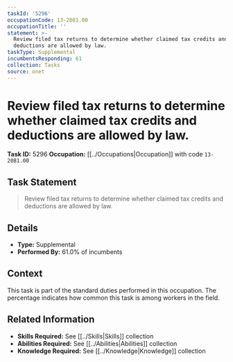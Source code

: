 ```yaml
---
taskId: '5296'
occupationCode: 13-2081.00
occupationTitle: ''
statement: >-
  Review filed tax returns to determine whether claimed tax credits and
  deductions are allowed by law.
taskType: Supplemental
incumbentsResponding: 61
collection: Tasks
source: onet
---
```

# Review filed tax returns to determine whether claimed tax credits and deductions are allowed by law.

**Task ID:** 5296
**Occupation:** [[../Occupations|Occupation]] with code `13-2081.00`

## Task Statement

> Review filed tax returns to determine whether claimed tax credits and deductions are allowed by law.

## Details

- **Type:** Supplemental
- **Performed By:** 61.0% of incumbents

## Context

This task is part of the standard duties performed in this occupation. The percentage indicates how common this task is among workers in the field.

## Related Information

- **Skills Required:** See [[../Skills|Skills]] collection
- **Abilities Required:** See [[../Abilities|Abilities]] collection
- **Knowledge Required:** See [[../Knowledge|Knowledge]] collection
